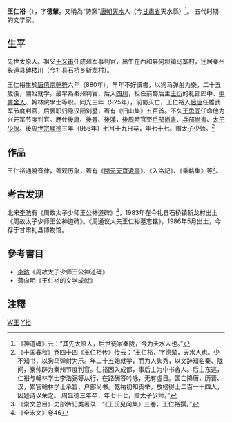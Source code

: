 '''王仁裕'''（{{bd|880年||956年||}}），字'''德輦'''，又稱為“詩窯”[[唐朝|唐朝]][[天水|天水]]人（今[[甘肅省|甘肅省]]天水縣）<ref>《神道碑》云：“其先太原人，后世徒家秦陇，今为天水人也。”</ref>。 五代时期的文学家。

==生平==
先世太原人。祖父[[王义甫|王义甫]]任成州军事判官，出生在西和县何坝镇马寨村，迁居秦州长道县碑楼川（今礼县石桥乡斩龙村）。

王仁裕生於[[唐僖宗|唐僖宗]][[乾符|乾符]]六年（880年），早年不好讀書，以狗马弹射为樂，二十五歲後，開始就学。最早為秦州判官，后入[[四川|四川]]，担任前蜀后主[[王衍_(前蜀)|王衍]]的礼部郎中、[[中書舍人|中書舍人]]、翰林院學士等职。同光三年（925年），前蜀灭亡，王仁裕入[[后唐|后唐]]任雄武军节度判官，后罢职归隐汉阳别墅，著有《归山集》五百首。不久[[王思同|王思同]]任命他为兴元军节度判官。歷仕[[後唐|後唐]]、[[後晉|後晉]]、[[後漢|後漢]]，[[後周|後周]]時官至[[戶部尚書|戶部尚書]]、[[兵部尚書|兵部尚書]]、[[太子少保|太子少保]]。後周[[周世宗|世宗]][[顯德|顯德]]三年（956年）七月十九日卒，年七十七。赠太子少师。<ref>《十国春秋》卷四十四《王仁裕传》传云：“王仁裕，字德辇，天水人也。少不知书，以狗马弹射为乐。年二十五始就学，而为人隽秀，以文辞知名秦、陇间，秦帅辟为秦州节度判官。仁裕因入成都，事后主为中书舍人。后主东巡，仁裕与翰林学士李浩弼等从行，在路酬答吟咏，无有虚日。国亡降唐，历晋、汉，累官翰林学士承旨、户部尚书。乾祐初知贡举，放榜得士二百一十四人，因题诗以荣之。 周显德三年卒，年七十七，赠太子少师。”</ref>

==作品==
{{wikisource|開元天寶遺事}}
王仁裕通曉音律，善观历象，著有《[[開元天寶遺事|開元天寶遺事]]》、《入洛記》、《乘輅集》等<ref>《崇文总目》史部传记类著录：“《王氏见闻集》三卷，王仁裕撰。”</ref>。

==考古发现==
北宋[[李昉|李昉]]有《周故太子少师王公神道碑》<ref>《全宋文》卷46</ref>，1983年在今礼县石桥镇斩龙村出土《周故太子少师王公神道碑》。《周通议大夫王仁裕墓志铭》，1986年5月出土，今存于甘肃礼县博物馆。

== 參考書目 ==
* [[李昉|李昉]]《周故太子少师王公神道碑》
* 蒲向明《王仁裕的文学成就》

== 注釋 ==
{{reflist}}

[[Category:五代十國政治人物|W王]]
[[Category:王姓|Y裕]]